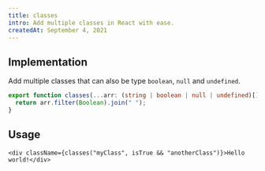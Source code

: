 ```yaml
---
title: classes
intro: Add multiple classes in React with ease.
createdAt: September 4, 2021
---
```


## Implementation

Add multiple classes that can also be type `boolean`, `null` and `undefined`.

```tsx:src/util/classes.ts
export function classes(...arr: (string | boolean | null | undefined)[]): string {
  return arr.filter(Boolean).join(" ");
}
```

## Usage

```tsx
<div className={classes("myClass", isTrue && "anotherClass")}>Hello world!</div>
```
